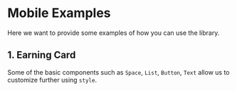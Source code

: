 <!--- Mobile.stories.mdx -->


<Meta title="Mobile" />

# Mobile Examples

Here we want to provide some examples of how you can use the library.

## 1. Earning Card

Some of the basic components such as `Space`, `List`, `Button`, `Text` allow us to customize further using `style`.

<Canvas>
  <Story story={EarningDemo} />
</Canvas>
